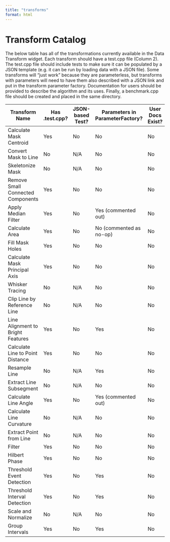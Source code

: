 ```yaml
---
title: "transforms"
format: html
---
```


# Transform Catalog

The below table has all of the transformations currently available in the Data Transform widget. Each transform should have a test.cpp file (Column 2). The test.cpp file should include tests to make sure it can be populated by a JSON template (e.g. it can be run by loading data with a JSON file). Some transforms will "just work" because they are parameterless, but transforms with parameters will need to have them also described with a JSON link and put in the transform parameter factory. Documentation for users should be provided to describe the algorithm and its uses. Finally, a benchmark.cpp file should be created and placed in the same directory.

| Transform Name | Has .test.cpp? | JSON-based Test? | Parameters in ParameterFactory? | User Docs Exist? | Has benchmark.cpp? | Benchmark Results |
|------------|----------|-----------|------------|----------|------------|-------------|
| Calculate Mask Centroid | Yes | No | No | No | No |  |
| Convert Mask to Line | No | N/A | No | No | No |  |
| Skeletonize Mask | No | N/A | No | No | No |  |
| Remove Small Connected Components | Yes | No | No | No | No |  |
| Apply Median Filter | Yes | No | Yes (commented out) | No | No |  |
| Calculate Area | Yes | No | No (commented as no-op) | No | No |  |
| Fill Mask Holes | Yes | No | No | No | No |  |
| Calculate Mask Principal Axis | Yes | No | No | No | No |  |
| Whisker Tracing | No | N/A | No | No | No |  |
| Clip Line by Reference Line | No | N/A | No | No | No |  |
| Line Alignment to Bright Features | Yes | No | Yes | No | No |  |
| Calculate Line to Point Distance | Yes | No | No | No | No |  |
| Resample Line | No | N/A | Yes | No | No |  |
| Extract Line Subsegment | No | N/A | No | No | No |  |
| Calculate Line Angle | Yes | No | Yes (commented out) | No | No |  |
| Calculate Line Curvature | No | N/A | No | No | No |  |
| Extract Point from Line | No | N/A | No | No | No |  |
| Filter | Yes | No | No | No | No |  |
| Hilbert Phase | Yes | No | No | No | No |  |
| Threshold Event Detection | Yes | No | Yes | No | No |  |
| Threshold Interval Detection | Yes | No | Yes | No | No |  |
| Scale and Normalize | No | N/A | No | No | No |  |
| Group Intervals | Yes | No | Yes | No | No |  |
